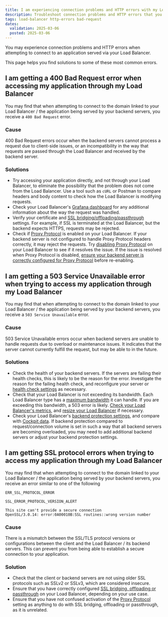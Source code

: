 ```yaml
---
title: I am experiencing connection problems and HTTP errors with my Load Balancer
description: Troubleshoot connection problems and HTTP errors that you may experience when accessing applications served via your Load Balancer. Learn how to resolve common problems and get your application back up and running.
tags: load-balancer http-errors bad-request
dates:
  validation: 2025-03-06
  posted: 2025-03-06
---
```


You may experience connection problems and HTTP errors when attempting to connect to an application served via your Load Balancer. 

This page helps you find solutions to some of these most common errors.

## I am getting a 400 Bad Request error when accessing my application through my Load Balancer

You may find that when attempting to connect to the domain linked to your Load Balancer / the application being served by your backend servers, you receive a `400 Bad Request` error.

### Cause

400 Bad Request errors occur when the backend servers cannot process a request due to client-side issues, or an incompatibility in the way that requests are passed through the Load Balancer and received by the backend server.

### Solutions

- Try accessing your application directly, and not through your Load Balancer, to eliminate the possibility that the problem does not come from the Load Balancer. Use a tool such as `cURL` or Postman to compare headers and body content to check how the Load Balancer is modifying requests.
- Check your Load Balancer's [Grafana dashboard](/load-balancer/how-to/monitor-lb-cockpit/) for any additional information about the way the request was handled.
- Verify your certificate and [SSL bridging/offloading/passthrough](/load-balancer/reference-content/ssl-bridging-offloading-passthrough/) settings. For example, if SSL is terminated at the Load Balancer, but the backend expects HTTPS, requests may be rejected.
- Check if [Proxy Protocol](/load-balancer/reference-content/configuring-backends/#proxy-protocol) is enabled on your Load Balancer. If your backend server is not configured to handle Proxy Protocol headers correctly, it may reject the requests. Try [disabling Proxy Protocol](/load-balancer/how-to/manage-frontends-and-backends/#how-to-edit-backends-and-health-checks) on your Load Balancer to see if it resolves the issue. If the issue is resolved when Proxy Protocol is disabled, [ensure your backend server is correctly configured for Proxy Protocol](/tutorials/proxy-protocol-v2-load-balancer/) before re-enabling.

## I am getting a 503 Service Unavailable error when trying to access my application through my Load Balancer 

You may find that when attempting to connect to the domain linked to your Load Balancer / the application being served by your backend servers, you receive a `503 Service Unavailable` error.

### Cause

503 Service Unavailable errors occur when backend servers are unable to handle requests due to overload or maintenance issues. It indicates that the server cannot currently fulfill the request, but may be able to in the future.

### Solutions

- Check the health of your backend servers. If the servers are failing their health checks, this is likely to be the reason for the error. Investigate the reason for the failing health check, and reconfigure your server or [health check settings](/load-balancer/reference-content/configuring-health-checks/) as necessary.
- Check that your Load Balancer is not exceeding its bandwidth. Each Load Balancer type has a [maximum bandwidth](https://www.scaleway.com/en/pricing/network/#load-balancer) it can handle. If you are exceeding this bandwidth, a 503 error is likely. [Check your Load Balancer's metrics](/load-balancer/how-to/monitor-lb-cockpit/), and [resize your Load Balancer](/load-balancer/how-to/resize-lb/) if necessary.
- Check your Load Balancer's [backend protection settings](/load-balancer/reference-content/configuring-backends/#backend-protection), and compare with [Cockpit data](/load-balancer/how-to/monitor-lb-cockpit/). If backend protection compared to request/connection volume is set in such a way that all backend servers are becoming overloaded, you may need to add additional backend servers or adjust your backend protection settings.


## I am getting SSL protocol errors when trying to access my application through my Load Balancer 

You may find that when attempting to connect to the domain linked to your Load Balancer / the application being served by your backend servers, you receive an error similar to one of the following

```
ERR_SSL_PROTOCOL_ERROR
```

```
SSL_ERROR_PROTOCOL_VERSION_ALERT
```

```
This site can't provide a secure connection
OpenSSL/3.0.14: error:0A00010B:SSL routines::wrong version number
```

### Cause

There is a mismatch between the SSL/TLS protocol versions or configurations between the client and the Load Balancer / its backend servers. This can prevent you from being able to establish a secure connection to your application.

### Solution

- Check that the client or backend servers are not using older SSL protocols such as SSLv2 or SSLv3, which are considered insecure.
- Ensure that you have correctly configured [SSL bridging, offloading or passthrough](/load-balancer/reference-content/ssl-bridging-offloading-passthrough/) on your Load Balancer, depending on your use case. 
- Ensure that you have not confused activation of the [Proxy Protocol](/load-balancer/reference-content/configuring-backends/#proxy-protocol) setting as anything to do with SSL bridging, offloading or passthrough, as it is unrelated.